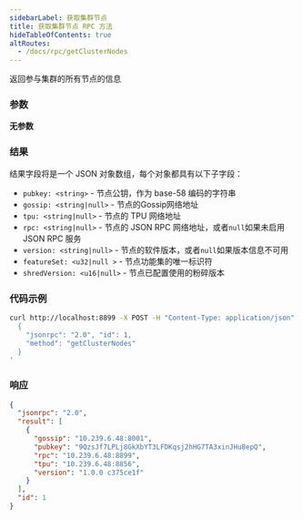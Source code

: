 ```yaml
---
sidebarLabel: 获取集群节点
title: 获取集群节点 RPC 方法
hideTableOfContents: true
altRoutes:
  - /docs/rpc/getClusterNodes
---
```


返回参与集群的所有节点的信息

<DocSideBySide>

<DocLeftSide>

### 参数

**无参数**

### 结果

结果字段将是一个 JSON 对象数组，每个对象都具有以下子字段：

- `pubkey: <string>` - 节点公钥，作为 base-58 编码的字符串
- `gossip: <string|null>` - 节点的Gossip网络地址
- `tpu: <string|null>` - 节点的 TPU 网络地址
- `rpc: <string|null>` - 节点的 JSON RPC 网络地址，或者`null`如果未启用 JSON RPC
  服务
- `version: <string|null>` - 节点的软件版本，或者`null`如果版本信息不可用
- `featureSet: <u32|null >` - 节点功能集的唯一标识符
- `shredVersion: <u16|null>` - 节点已配置使用的粉碎版本

</DocLeftSide>

<DocRightSide>

### 代码示例

```bash
curl http://localhost:8899 -X POST -H "Content-Type: application/json" -d '
  {
    "jsonrpc": "2.0", "id": 1,
    "method": "getClusterNodes"
  }
'
```

### 响应

```json
{
  "jsonrpc": "2.0",
  "result": [
    {
      "gossip": "10.239.6.48:8001",
      "pubkey": "9QzsJf7LPLj8GkXbYT3LFDKqsj2hHG7TA3xinJHu8epQ",
      "rpc": "10.239.6.48:8899",
      "tpu": "10.239.6.48:8856",
      "version": "1.0.0 c375ce1f"
    }
  ],
  "id": 1
}
```

</DocRightSide>
</DocSideBySide>
